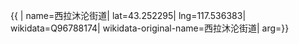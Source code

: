 {{ {{{1|PRC admin/showdata}}}|
name=西拉沐沦街道|
lat=43.252295|
lng=117.536383|
wikidata=Q96788174|
wikidata-original-name=西拉沐沦街道|
arg={{{arg|}}}}}